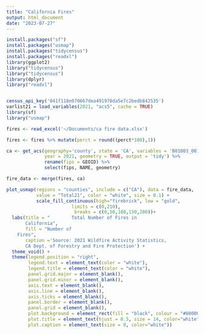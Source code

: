 ```yaml
---
title: "California Fires"
output: html_document
date: "2023-07-27"
---
```


```r
install.packages("sf")
install.packages("usmap")
install.packages("tidycensus")
install.packages("readxl")
library(ggplot2)
library("tidycensus")
library("tidycensus")
library(dplyr)
library("readxl")


census_api_key('041f118e070667dea491978da5e7c2bedb842535')
varlist21 = load_variables(2021, "acs5", cache = TRUE)
library(sf)
library("usmap")

fires <- read_excel('~/Documents/ca fire data.xlsx')

fires <- fires %>% mutate(perct = round((perct*100),1))

ca <- get_acs(geography='county', state = 'CA', variables = 'B01003_001',
              year = 2021, geometry = TRUE, output = 'tidy') %>% 
              rename(fips = GEOID) %>%
              select(fips, NAME, geometry)

fire_data <- merge(fires, ca)

plot_usmap(regions = "counties", include = c("CA"), data = fire_data, 
           value = "Total21", color = "white", size = 0.1) +
           scale_fill_continuous(high="firebrick", low = "gold",
                        limits = c(0,210),
                         breaks = c(0,50,100,150,200))+
  labs(title = "        Total Number of Fires in 
       California",
       fill = "Number of 
    Fires",
       caption ='Source: 2021 Wildfire Activity Statistics,
       CA Dept. of Forestry and Fire Protection') +
  theme_void() +
  theme(legend.position = "right",
        legend.text = element_text(color = "white"),
        legend.title = element_text(color = "white"),
        panel.grid.major = element_blank(),
        panel.grid.minor = element_blank(),
        axis.text = element_blank(),
        axis.line = element_blank(),
        axis.ticks = element_blank(),
        panel.border = element_blank(),
        panel.grid = element_blank(),
        plot.background = element_rect(fill = "black", colour = "#000000"),
        plot.title = element_text(hjust = 0.5, size = 14, color="white", face="bold"),
        plot.caption = element_text(size = 8, color="white"))


```

